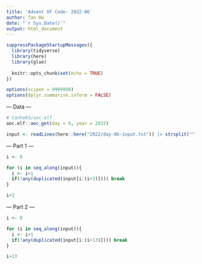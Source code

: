 ```yaml
---
title: 'Advent Of Code: 2022-06'
author: Tan Ho
date: "`r Sys.Date()`"
output: html_document
---
```


```r
suppressPackageStartupMessages({
  library(tidyverse)
  library(here)
  library(glue)
  
  knitr::opts_chunk$set(echo = TRUE)
})

options(scipen = 9999999)
options(dplyr.summarise.inform = FALSE)
```

--- Data ---

```r
# tanho63/aoc.elf
aoc.elf::aoc_get(day = 6, year = 2022)
```

```r
input <- readLines(here::here("2022/day-06-input.txt")) |> strsplit("") |> unlist()
```

--- Part 1 ---

```r
i <- 0

for (i in seq_along(input)){
  i <- i+1
  if(!any(duplicated(input[i:(i+3)]))) break
}

i+3
```

--- Part 2 ---

```r
i <- 0

for (i in seq_along(input)){
  i <- i+1
  if(!any(duplicated(input[i:(i+13)]))) break
}

i+13
```

